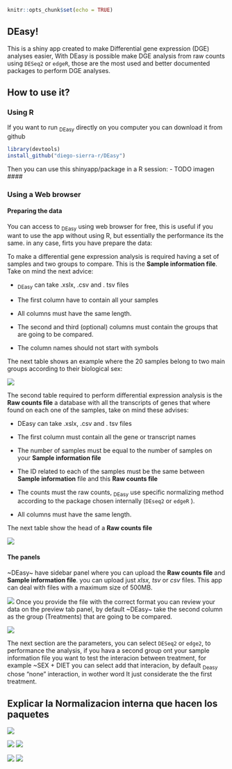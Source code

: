 ```r
knitr::opts_chunk$set(echo = TRUE)
```

## DEasy!

This is a shiny app created to make Differential gene expression (DGE) analyses easier, With DEasy is possible make DGE analysis from raw counts using `DESeq2` or `edgeR`, those are the most used and better documented packages to perform DGE analyses.

## How to use it?

### Using R

If you want to run ~DEasy~ directly on you computer you can download it from github

```r
library(devtools)
install_github("diego-sierra-r/DEasy")
```

Then you can use this shinyapp/package in a R session: - TODO imagen \####

### Using a Web browser

#### Preparing the data

You can access to ~DEasy~ using web browser for free, this is useful if you want to use the app without using R, but essentially the performance its the same. in any case, firts you have prepare the data:

To make a differential gene expression analysis is required having a set of samples and two groups to compare. This is the **Sample information file**. Take on mind the next advice:

-   ~DEasy~ can take .xslx, .csv and . tsv files

<!-- -->

-   The first column have to contain all your samples

-   All columns must have the same length.

-   The second and third (optional) columns must contain the groups that are going to be compared.

-   The column names should not start with symbols

The next table shows an example where the 20 samples belong to two main groups according to their biological sex:

![](images/samples_01.JPG)

The second table required to perform differential expression analysis is the **Raw counts file** a database with all the transcripts of genes that where found on each one of the samples, take on mind these advises:

-   DEasy can take .xslx, .csv and . tsv files

-   The first column must contain all the gene or transcript names

-   The number of samples must be equal to the number of samples on your **Sample information file**

-   The ID related to each of the samples must be the same between **Sample information** file and this **Raw counts file**

-   The counts must the raw counts, ~DEasy~ use specific normalizing method according to the package chosen internally (`DEseq2` or `edgeR` ).

-   All columns must have the same length.

The next table show the head of a **Raw counts file**

![](images/Counts_01.JPG)

#### The panels

\~DEasy\~ have sidebar panel where you can upload the **Raw counts file** and **Sample information file**. you can upload just *xlsx, tsv* or *csv* files. This app can deal with files with a maximum size of 500MB.

![](images/app_01.png)
Once you provide the file with the correct format you can review your data on the preview tab panel, by default \~DEasy\~ take the second column as the group (Treatments) that are going to be compared.

![](images/app_02.png)

The next section are the parameters, you can select `DESeq2` or `edge2`, to performance the analysis, if you hava a second group ont your sample information file you want to test the interacion between treatment, for example ~SEX + DIET you can select add that interacion, by default ~Deasy~ chose "none" interaction, in wother word It just considerate the the first treatment.


 
## Explicar la Normalizacion interna que hacen los paquetes

![](images/app_03.png)

![](images/app_04.png) ![](images/app_5.png)

![](images/app_06.png) ![](images/app_07.png)
